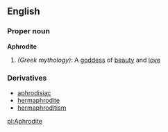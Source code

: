 {{Wikipedia}}
==English==

===Proper noun===
'''Aphrodite'''

# ''(Greek mythology)'': A [[goddess]] of [[beauty]] and [[love]]

===Derivatives===
*[[aphrodisiac]]
*[[hermaphrodite]]
*[[hermaphroditism]]

[[pl:Aphrodite]]